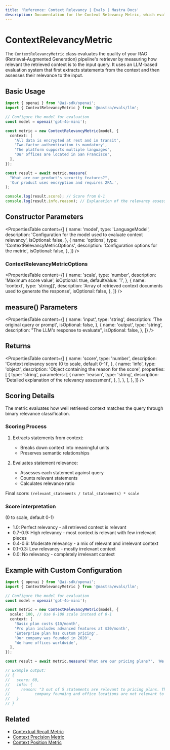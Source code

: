 ```yaml
---
title: 'Reference: Context Relevancy | Evals | Mastra Docs'
description: Documentation for the Context Relevancy Metric, which evaluates the relevance of retrieved context in RAG pipelines.
---
```


# ContextRelevancyMetric

The `ContextRelevancyMetric` class evaluates the quality of your RAG (Retrieval-Augmented Generation) pipeline's retriever by measuring how relevant the retrieved context is to the input query. It uses an LLM-based evaluation system that first extracts statements from the context and then assesses their relevance to the input.

## Basic Usage

```typescript
import { openai } from '@ai-sdk/openai';
import { ContextRelevancyMetric } from '@mastra/evals/llm';

// Configure the model for evaluation
const model = openai('gpt-4o-mini');

const metric = new ContextRelevancyMetric(model, {
  context: [
    'All data is encrypted at rest and in transit',
    'Two-factor authentication is mandatory',
    'The platform supports multiple languages',
    'Our offices are located in San Francisco',
  ],
});

const result = await metric.measure(
  "What are our product's security features?",
  'Our product uses encryption and requires 2FA.',
);

console.log(result.score); // Score from 0-1
console.log(result.info.reason); // Explanation of the relevancy assessment
```

## Constructor Parameters

<PropertiesTable
  content={[
    {
      name: 'model',
      type: 'LanguageModel',
      description: 'Configuration for the model used to evaluate context relevancy',
      isOptional: false,
    },
    {
      name: 'options',
      type: 'ContextRelevancyMetricOptions',
      description: 'Configuration options for the metric',
      isOptional: false,
    },
  ]}
/>

### ContextRelevancyMetricOptions

<PropertiesTable
  content={[
    {
      name: 'scale',
      type: 'number',
      description: 'Maximum score value',
      isOptional: true,
      defaultValue: '1',
    },
    {
      name: 'context',
      type: 'string[]',
      description: 'Array of retrieved context documents used to generate the response',
      isOptional: false,
    },
  ]}
/>

## measure() Parameters

<PropertiesTable
  content={[
    {
      name: 'input',
      type: 'string',
      description: 'The original query or prompt',
      isOptional: false,
    },
    {
      name: 'output',
      type: 'string',
      description: "The LLM's response to evaluate",
      isOptional: false,
    },
  ]}
/>

## Returns

<PropertiesTable
  content={[
    {
      name: 'score',
      type: 'number',
      description: 'Context relevancy score (0 to scale, default 0-1)',
    },
    {
      name: 'info',
      type: 'object',
      description: 'Object containing the reason for the score',
      properties: [
        {
          type: 'string',
          parameters: [
            {
              name: 'reason',
              type: 'string',
              description: 'Detailed explanation of the relevancy assessment',
            },
          ],
        },
      ],
    },
  ]}
/>

## Scoring Details

The metric evaluates how well retrieved context matches the query through binary relevance classification.

### Scoring Process

1. Extracts statements from context:

   - Breaks down context into meaningful units
   - Preserves semantic relationships

2. Evaluates statement relevance:
   - Assesses each statement against query
   - Counts relevant statements
   - Calculates relevance ratio

Final score: `(relevant_statements / total_statements) * scale`

### Score interpretation

(0 to scale, default 0-1)

- 1.0: Perfect relevancy - all retrieved context is relevant
- 0.7-0.9: High relevancy - most context is relevant with few irrelevant pieces
- 0.4-0.6: Moderate relevancy - a mix of relevant and irrelevant context
- 0.1-0.3: Low relevancy - mostly irrelevant context
- 0.0: No relevancy - completely irrelevant context

## Example with Custom Configuration

```typescript
import { openai } from '@ai-sdk/openai';
import { ContextRelevancyMetric } from '@mastra/evals/llm';

// Configure the model for evaluation
const model = openai('gpt-4o-mini');

const metric = new ContextRelevancyMetric(model, {
  scale: 100, // Use 0-100 scale instead of 0-1
  context: [
    'Basic plan costs $10/month',
    'Pro plan includes advanced features at $30/month',
    'Enterprise plan has custom pricing',
    'Our company was founded in 2020',
    'We have offices worldwide',
  ],
});

const result = await metric.measure('What are our pricing plans?', 'We offer Basic, Pro, and Enterprise plans.');

// Example output:
// {
//   score: 60,
//   info: {
//     reason: "3 out of 5 statements are relevant to pricing plans. The statements about
//           company founding and office locations are not relevant to the pricing query."
//   }
// }
```

## Related

- [Contextual Recall Metric](./contextual-recall)
- [Context Precision Metric](./context-precision)
- [Context Position Metric](./context-position)
